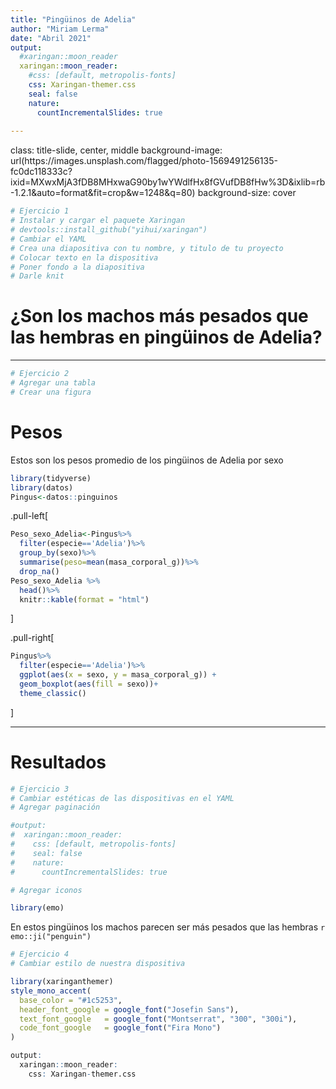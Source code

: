 ```yaml
---
title: "Pingüinos de Adelia"
author: "Miriam Lerma"
date: "Abril 2021"
output:
  #xaringan::moon_reader
  xaringan::moon_reader:
    #css: [default, metropolis-fonts]
    css: Xaringan-themer.css
    seal: false
    nature:
      countIncrementalSlides: true
    
---
```

class: title-slide, center, middle
background-image: url(https://images.unsplash.com/flagged/photo-1569491256135-fc0dc118333c?ixid=MXwxMjA3fDB8MHxwaG90by1wYWdlfHx8fGVufDB8fHw%3D&ixlib=rb-1.2.1&auto=format&fit=crop&w=1248&q=80)
background-size: cover

```r
# Ejercicio 1
# Instalar y cargar el paquete Xaringan
# devtools::install_github("yihui/xaringan")
# Cambiar el YAML
# Crea una diapositiva con tu nombre, y titulo de tu proyecto
# Colocar texto en la dispositiva
# Poner fondo a la diapositiva
# Darle knit
```

# ¿Son los machos más pesados que las hembras en pingüinos de Adelia?

---

```r
# Ejercicio 2
# Agregar una tabla 
# Crear una figura
```

# Pesos

Estos son los pesos promedio de los pingüinos de Adelia por sexo

```r
library(tidyverse)
library(datos)
Pingus<-datos::pinguinos
```

.pull-left[
```r
Peso_sexo_Adelia<-Pingus%>%
  filter(especie=='Adelia')%>%
  group_by(sexo)%>%
  summarise(peso=mean(masa_corporal_g))%>%
  drop_na()
Peso_sexo_Adelia %>% 
  head()%>%
  knitr::kable(format = "html")
```
]

.pull-right[
```r
Pingus%>%
  filter(especie=='Adelia')%>%
  ggplot(aes(x = sexo, y = masa_corporal_g)) +
  geom_boxplot(aes(fill = sexo))+
  theme_classic()
```
]

---

# Resultados

```r
# Ejercicio 3
# Cambiar estéticas de las dispositivas en el YAML
# Agregar paginación

#output:
#  xaringan::moon_reader:
#    css: [default, metropolis-fonts]
#    seal: false
#    nature:
#      countIncrementalSlides: true

# Agregar iconos
```

```r
library(emo)
```

En estos pingüinos los machos parecen ser más pesados que las hembras `r emo::ji("penguin")` 

```r
# Ejercicio 4
# Cambiar estilo de nuestra dispositiva
```


```r
library(xaringanthemer)
style_mono_accent(
  base_color = "#1c5253",
  header_font_google = google_font("Josefin Sans"),
  text_font_google   = google_font("Montserrat", "300", "300i"),
  code_font_google   = google_font("Fira Mono")
)
```

```r
output:
  xaringan::moon_reader:
    css: Xaringan-themer.css
```


